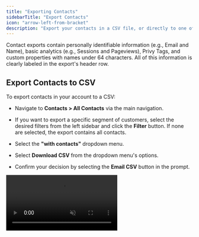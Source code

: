 ```yaml
---
title: "Exporting Contacts"
sidebarTitle: "Export Contacts"
icon: "arrow-left-from-bracket"
description: "Export your contacts in a CSV file, or directly to one of your Linked Accounts."
---
```


Contact exports contain personally identifiable information (e.g., Email and Name), basic analytics (e.g., Sessions and Pageviews), Privy Tags, and custom properties with names under 64 characters. All of this information is clearly labeled in the export's header row. 

## Export Contacts to CSV

To export contacts in your account to a CSV: 

* Navigate to **Contacts > All Contacts** via the main navigation. 

* If you want to export a specific segment of customers, select the desired filters from the left sidebar and click the **Filter** button. If none are selected, the export contains all contacts. 

* Select the **"with contacts"** dropdown menu.

* Select **Download CSV** from the dropdown menu's options. 

* Confirm your decision by selecting the **Email CSV** button in the prompt. 

<video autoPlay muted loop playsInline className="export-contacts-csv" src="/images/contact-management/export-contacts.mp4" />

When the export is ready, an email containing a download link will be sent to the email address associated with the Privy account which you are currently logged in. To review which email address you are logged in with, click on your Business Name in the upper right corner of your dashboard and select **My Information** from the dropdown menu.

* Click the **Download File** button in the email. 

<img height="200" src="/images/contact-management/file-ready-for-download.png" />

The file will download and will be available for review or use elsewhere. 

## Export Contacts to Linked Account

To export contacts to a [linked account](https://dashboard.privy.com/settings/accounts): 

* Navigate to **Contacts > All Contacts** via the main navigation. 

* If you want to export a specific segment of customers, select the desired filters from the sidebar and click the **Filter** button. If none are selected, the export contains all contacts. 

* Select the **"with contacts"** dropdown menu.

* Select **Linked Account** from the dropdown menu's options.

* In the prompt, select the desired linked account and the desired location in that account (e.g., list) before confirming your selection by clicking the **Export Contacts** button. 

<img height="200" src="/images/contact-management/export-linked-account.gif" />

## Export Sign Ups from a specific display

To export contacts associated with a specific display to CSV: 

* Navigate to **Convert** > **All Displays** via the main navigation. Select the desired display.

* Navigate to the display's **Reporting** page and scroll down to find your Signups.

* Select the **Export** dropdown menu and then choose between **Download CSV** or **Linked Account**.

* Confirm your decision to complete the export.

<video autoPlay muted loop playsInline className="export-display-signups" src="/images/contact-management/download-display-signups.mp4" />

If you chose to Download CSV, an email containing a download link will be sent to the email address associated with the Privy account which you are currently logged in. To review which email address you are logged in with, click on your Business Name in the upper right corner of your dashboard and select **My Information** from the dropdown menu. 

* Click the **Download File** button in the email. 

<img height="200" src="/images/contact-management/file-ready-for-download.png" />

The file will download and will be available for review or use elsewhere. 

## Troubleshooting

<Icon icon="circle-question" /> **I didn't receive my export email!**

File preparation can take multiple minutes, especially if your export contains many contacts. That said, if you are still encountering issues receiving or accessing your exported CSVs via email, navigate to the [Exports](https://dashboard.privy.com/settings/exports) section of your account's *Business Settings* and initiate the download from there.

<img height="200" src="/images/contact-management/export-settings-page.png" />